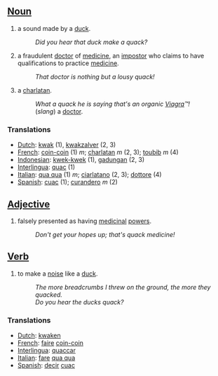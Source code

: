 == [[Noun]] ==
# a sound made by a [[duck]].
#:''Did you hear that duck make a quack?''
# a fraudulent [[doctor]] of [[medicine]], an [[impostor]] who claims to have qualifications to practice [[medicine]].
#:''That doctor is nothing but a lousy quack!''
# a [[charlatan]].
#:''What a quack he is saying that's an organic [[Viagra]]&#8482;!'' 
#: (''slang'') a [[doctor]].

=== Translations ===
*[[Dutch]]: [[kwak]] (1), [[kwakzalver]] (2, 3)
*[[French]]: [[coin-coin]] (1) ''m''; [[charlatan]] ''m'' (2, 3); [[toubib]] ''m'' (4)
*[[Indonesian]]: [[kwek-kwek]] (1), [[gadungan]] (2, 3)
*[[Interlingua]]: [[quac]] (1)
*[[Italian]]: [[qua qua]] (1) ''m''; [[ciarlatano]] (2, 3); [[dottore]] (4)
*[[Spanish]]: [[cuac]] (1); [[curandero]] ''m'' (2)

== [[Adjective]] ==
# falsely presented as having [[medicinal]] [[power]]s.
#:''Don't get your hopes up; that's quack medicine!''

== [[Verb]] ==
# to make a [[noise]] like a [[duck]].
#:''The more breadcrumbs I threw on the ground, the more they quacked.''
#:''Do you hear the ducks quack?''

=== Translations ===
*[[Dutch]]: [[kwaken]]
*[[French]]: [[faire]] [[coin-coin]]
*[[Interlingua]]: [[quaccar]]
*[[Italian]]: [[fare]] [[qua qua]]
*[[Spanish]]: [[decir]] [[cuac]]